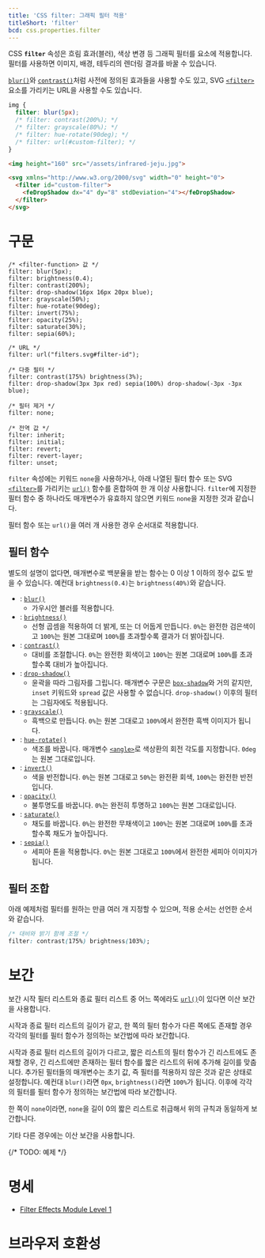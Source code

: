 ```yaml
---
title: 'CSS filter: 그래픽 필터 적용'
titleShort: 'filter'
bcd: css.properties.filter
---
```


CSS **`filter`** 속성은 흐림 효과(블러), 색상 변경 등 그래픽 필터를 요소에 적용합니다. 필터를 사용하면 이미지, 배경, 테두리의 렌더링 결과를 바꿀 수 있습니다.

[`blur()`]와 [`contrast()`]처럼 사전에 정의된 효과들을 사용할 수도 있고, SVG [`<filter>`] 요소를 가리키는 URL을 사용할 수도 있습니다.

```css hidden name=demo
img {
  filter: blur(5px);
  /* filter: contrast(200%); */
  /* filter: grayscale(80%); */
  /* filter: hue-rotate(90deg); */
  /* filter: url(#custom-filter); */
}
```

```html hidden name=demo
<img height="160" src="/assets/infrared-jeju.jpg">

<svg xmlns="http://www.w3.org/2000/svg" width="0" height="0">
  <filter id="custom-filter">
    <feDropShadow dx="4" dy="8" stdDeviation="4"></feDropShadow>
  </filter>
</svg>
```

<LiveExample height={200} lang="css" name="demo" />

# 구문

```css-prop
/* <filter-function> 값 */
filter: blur(5px);
filter: brightness(0.4);
filter: contrast(200%);
filter: drop-shadow(16px 16px 20px blue);
filter: grayscale(50%);
filter: hue-rotate(90deg);
filter: invert(75%);
filter: opacity(25%);
filter: saturate(30%);
filter: sepia(60%);

/* URL */
filter: url("filters.svg#filter-id");

/* 다중 필터 */
filter: contrast(175%) brightness(3%);
filter: drop-shadow(3px 3px red) sepia(100%) drop-shadow(-3px -3px blue);

/* 필터 제거 */
filter: none;

/* 전역 값 */
filter: inherit;
filter: initial;
filter: revert;
filter: revert-layer;
filter: unset;
```

`filter` 속성에는 키워드 `none`을 사용하거나, 아래 나열된 필터 함수 또는 SVG [`<filter>`]를 가리키는 [`url()`] 함수를 혼합하여 한 개 이상 사용합니다. `filter`에 지정한 필터 함수 중 하나라도 매개변수가 유효하지 않으면 키워드 `none`을 지정한 것과 같습니다.

필터 함수 또는 `url()`을 여러 개 사용한 경우 순서대로 적용합니다.

## 필터 함수

별도의 설명이 없다면, 매개변수로 백분율을 받는 함수는 0 이상 1 이하의 정수 값도 받을 수 있습니다. 예컨대 `brightness(0.4)`는 `brightness(40%)`와 같습니다.

- : [`blur()`]
  - 가우시안 블러를 적용합니다.
- : [`brightness()`]
  - 선형 곱셈을 적용하여 더 밝게, 또는 더 어둡게 만듭니다. `0%`는 완전한 검은색이고 `100%`는 원본 그대로며 `100%`를 초과할수록 결과가 더 밝아집니다.
- : [`contrast()`]
  - 대비를 조절합니다. `0%`는 완전한 회색이고 `100%`는 원본 그대로며 `100%`를 초과할수록 대비가 높아집니다.
- : [`drop-shadow()`]
  - 윤곽을 따라 그림자를 그립니다. 매개변수 구문은 [`box-shadow`]와 거의 같지만, `inset` 키워드와 `spread` 값은 사용할 수 없습니다. `drop-shadow()` 이후의 필터는 그림자에도 적용됩니다.
- : [`grayscale()`]
  - 흑백으로 만듭니다. `0%`는 원본 그대로고 `100%`에서 완전한 흑백 이미지가 됩니다.
- : [`hue-rotate()`]
  - 색조를 바꿉니다. 매개변수 [`<angle>`]로 색상환의 회전 각도를 지정합니다. `0deg`는 원본 그대로입니다.
- : [`invert()`]
  - 색을 반전합니다. `0%`는 원본 그대로고 `50%`는 완전환 회색, `100%`는 완전한 반전입니다.
- : [`opacity()`]
  - 불투명도를 바꿉니다. `0%`는 완전히 투명하고 `100%`는 원본 그대로입니다.
- : [`saturate()`]
  - 채도를 바꿉니다. `0%`는 완전한 무채색이고 `100%`는 원본 그대로며 `100%`를 초과할수록 채도가 높아집니다.
- : [`sepia()`]
  - 세피아 톤을 적용합니다. `0%`는 원본 그대로고 `100%`에서 완전한 세피아 이미지가 됩니다.

## 필터 조합

아래 예제처럼 필터를 원하는 만큼 여러 개 지정할 수 있으며, 적용 순서는 선언한 순서와 같습니다.

```css
/* 대비와 밝기 함께 조절 */
filter: contrast(175%) brightness(103%);
```

# 보간

보간 시작 필터 리스트와 종료 필터 리스트 중 어느 쪽에라도 [`url()`]이 있다면 이산 보간을 사용합니다.

시작과 종료 필터 리스트의 길이가 같고, 한 쪽의 필터 함수가 다른 쪽에도 존재할 경우 각각의 필터를 필터 함수가 정의하는 보간법에 따라 보간합니다.

시작과 종료 필터 리스트의 길이가 다르고, 짧은 리스트의 필터 함수가 긴 리스트에도 존재할 경우, 긴 리스트에만 존재하는 필터 함수를 짧은 리스트의 뒤에 추가해 길이를 맞춥니다. 추가된 필터들의 매개변수는 초기 값, 즉 필터를 적용하지 않은 것과 같은 상태로 설정합니다. 예컨대 `blur()`라면 `0px`, `brightness()`라면 `100%`가 됩니다. 이후에 각각의 필터를 필터 함수가 정의하는 보간법에 따라 보간합니다.

한 쪽이 `none`이라면, `none`을 길이 0의 짧은 리스트로 취급해서 위의 규칙과 동일하게 보간합니다.

기타 다른 경우에는 이산 보간을 사용합니다.

{/* TODO: 예제 */}

# 명세

- [Filter Effects Module Level 1](https://drafts.fxtf.org/filter-effects/#FilterProperty)

# 브라우저 호환성

<BrowserCompat data={props.bcd} />

[`<angle>`]: ./angle
[`<filter>`]: https://developer.mozilla.org/en-US/docs/Web/SVG/Element/filter
[`blur()`]: https://developer.mozilla.org/en-US/docs/Web/CSS/filter-function/blur
[`box-shadow`]: https://developer.mozilla.org/en-US/docs/Web/CSS/box-shadow
[`brightness()`]: https://developer.mozilla.org/en-US/docs/Web/CSS/filter-function/brightness
[`contrast()`]: https://developer.mozilla.org/en-US/docs/Web/CSS/filter-function/contrast
[`drop-shadow()`]: https://developer.mozilla.org/en-US/docs/Web/CSS/filter-function/drop-shadow
[`grayscale()`]: https://developer.mozilla.org/en-US/docs/Web/CSS/filter-function/grayscale
[`hue-rotate()`]: https://developer.mozilla.org/en-US/docs/Web/CSS/filter-function/hue-rotate
[`invert()`]: https://developer.mozilla.org/en-US/docs/Web/CSS/filter-function/invert
[`opacity()`]: https://developer.mozilla.org/en-US/docs/Web/CSS/filter-function/opacity
[`saturate()`]: https://developer.mozilla.org/en-US/docs/Web/CSS/filter-function/saturate
[`sepia()`]: https://developer.mozilla.org/en-US/docs/Web/CSS/filter-function/sepia
[`url()`]: https://developer.mozilla.org/en-US/docs/Web/CSS/url_function
